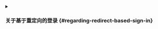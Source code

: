 <details>
<summary>

### 关于基于重定向的登录 \{#regarding-redirect-based-sign-in}

</summary>

1. 此认证 (Authentication) 过程遵循 [OpenID Connect (OIDC)](https://openid.net/specs/openid-connect-core-1_0.html) 协议，Logto 强制执行严格的安全措施以保护用户登录。
2. 如果你有多个应用程序，可以使用相同的身份提供商 (IdP)（日志 (Logto)）。一旦用户登录到一个应用程序，当用户访问另一个应用程序时，Logto 将自动完成登录过程。

要了解有关基于重定向的登录的原理和好处的更多信息，请参阅 [ Logto 登录体验解释](/concepts/sign-in-experience)。

</details>
